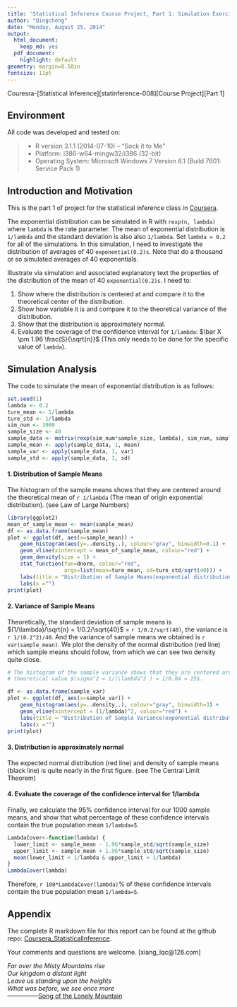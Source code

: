 ```yaml
---
title: 'Statistical Inference Course Project, Part 1: Simulation Exercises'
author: "Qingcheng"
date: "Monday, August 25, 2014"
output:
  html_document:
    keep_md: yes
  pdf_document:
    highlight: default
geometry: margin=0.50in
fontsize: 11pt
---
```


Couresra-[Statistical Inference][statinference-008][Course Project][Part 1]

## Environment
All code was developed and tested on:

> * R version 3.1.1 (2014-07-10) -- "Sock it to Me"
> * Platform: i386-w64-mingw32/i386 (32-bit)
> * Operating System: Microsoft Windows 7 Version 6.1 (Build 7601: Service Pack 1)

## Introduction and Motivation
This is the part 1 of project for the statistical inference class in [Coursera][1]. 

The exponential distribution can be simulated in R with `rexp(n, lambda)` where `lambda` is the rate parameter. The mean of exponential distribution is `1/lambda` and the standard deviation is also also `1/lambda`. Set `lambda = 0.2` for all of the simulations. In this simulation, I need to investigate the distribution of averages of 40 `exponential(0.2)s`. Note that do a thousand or so simulated averages of 40 exponentials.

Illustrate via simulation and associated explanatory text the properties of the distribution of the mean of 40 `exponential(0.2)s`.  I need to:

1. Show where the distribution is centered at and compare it to the theoretical center of the distribution.
2. Show how variable it is and compare it to the theoretical variance of the distribution.
3. Show that the distribution is approximately normal.
4. Evaluate the coverage of the confidence interval for `1/lambda`: $\bar X \pm 1.96 \frac{S}{\sqrt{n}}$ (This only needs to be done for the specific value of `lambda`). 

## Simulation Analysis

The code to simulate the mean of exponential distribution is as follows:
```r
set.seed(1)
lambda <- 0.2
ture_mean <- 1/lambda
ture_std <- 1/lambda
sim_num <- 1000
sample_size <- 40
sample_data <- matrix(rexp(sim_num*sample_size, lambda), sim_num, sample_size)
sample_mean <- apply(sample_data, 1, mean)
sample_var <- apply(sample_data, 1, var)
sample_std <- apply(sample_data, 1, sd)
```

#### 1. Distribution of Sample Means  
The histogram of the sample means shows that they are centered around the theoretical mean of `r 1/lambda` (The mean of origin exponential distribution). (see Law of Large Numbers)

``` r
library(ggplot2)
mean_of_sample_mean <- mean(sample_mean)
df <- as.data.frame(sample_mean)
plot <- ggplot(df, aes(x=sample_mean)) + 
    geom_histogram(aes(y=..density..), colour="gray", binwidth=0.1) +
    geom_vline(xintercept = mean_of_sample_mean, colour="red") + 
    geom_density(size = 1) + 
    stat_function(fun=dnorm, colour="red", 
                  args=list(mean=ture_mean, sd=ture_std/sqrt(40))) +  
    labs(title = "Distribution of Sample Means(exponential distribution)") + 
    labs(x ="")
print(plot)
```

#### 2.  Variance of Sample Means
Theoretically, the standard deviation of sample means is $(1/\lambda)/\sqrt{n} = 1/0.2/\sqrt{40}$ = `r 1/0.2/sqrt(40)`, the variance is `r 1/(0.2^2)/40`. And the variance of sample means we obtained is `r var(sample_mean)`.
We plot the density of the normal distribution (red line) which sample means should follow,  from which we can see two density quite close. 


``` r
# The histogram of the sample variance shows that they are centered around the 
# theoretical value $\sigma^2 = 1/(\lambda^2 ) = 1/0.04 = 25$.

df <- as.data.frame(sample_var)
plot <- ggplot(df, aes(x=sample_var)) + 
    geom_histogram(aes(y=..density..), colour="gray", binwidth=3) +
    geom_vline(xintercept = (1/lambda)^2, colour="red") + 
    labs(title = "Distribution of Sample Variance(exponential distribution)") + 
    labs(x ="")
print(plot)
```

#### 3.  Distribution is approximately normal
The expected normal distribution (red line) and density of sample means (black line) is quite nearly in the first figure. (see The Central Limit Theorem)


#### 4. Evaluate the coverage of the confidence interval for 1/lambda
Finally, we calculate the 95% confidence interval for our 1000 sample means, and show that what percentage of these confidence intervals contain the true population mean `1/lambda=5`.
```r
LambdaCover<-function(lambda) {
  lower_limit <- sample_mean - 1.96*sample_std/sqrt(sample_size)
  upper_limit <- sample_mean + 1.96*sample_std/sqrt(sample_size)
  mean(lower_limit < 1/lambda & upper_limit > 1/lambda)
}  
LambdaCover(lambda)
```
Therefore, `r 100*LambdaCover(lambda)`% of these confidence intervals contain the true population mean `1/lambda=5`.


## Appendix
The complete R markdown file for this report can be found at the github repo: [Coursera_StatisticalInference][2].

Your comments and questions are welcome. [xiang_lqc@126.com]

*Far over the Misty Mountains rise*  
*Our kingdom a distant light*  
*Leave us standing upon the heights*  
*What was before, we see once more*  
---------------[Song of the Lonely Mountain][3]

[1]:https://www.coursera.org/course/statinference
[2]:https://github.com/uhuruqingcheng/Coursera_StatisticalInference
[3]:https://en.wikipedia.org/wiki/Song_of_the_Lonely_Mountain